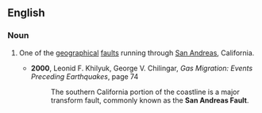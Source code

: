 ==English==

===Noun===
{{en-noun}}
# {{geology}} One of the [[geographical]] [[fault]]s running through [[San Andreas]], California.
#*'''2000''', Leonid F. Khilyuk, George V. Chilingar, ''Gas Migration: Events Preceding Earthquakes'', page 74
#*:The southern California portion of the coastline is a major transform fault, commonly known as the '''San Andreas Fault'''.